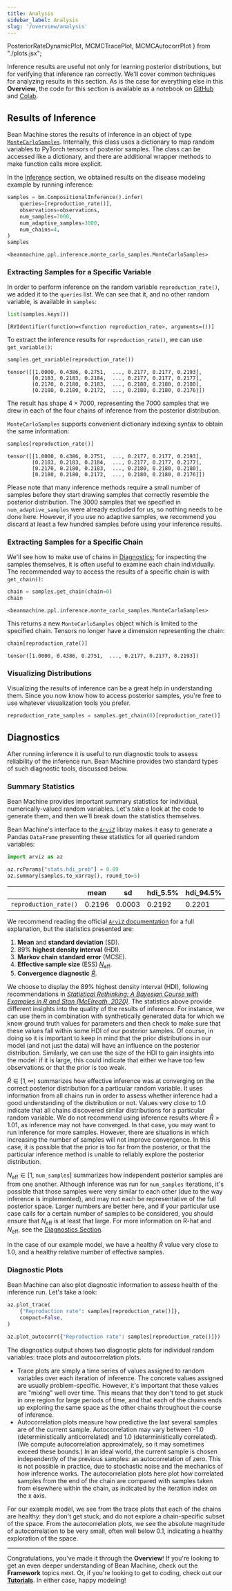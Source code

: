 ```yaml
---
title: Analysis
sidebar_label: Analysis
slug: '/overview/analysis'
---
```

  PosteriorRateDynamicPlot,
  MCMCTracePlot,
  MCMCAutocorrPlot
} from "./plots.jsx";

Inference results are useful not only for learning posterior distributions, but for verifying that inference ran correctly. We'll cover common techniques for analyzing results in this section. As is the case for everything else in this **Overview**, the code for this section is available as a notebook on [GitHub](https://github.com/facebookresearch/beanmachine/blob/main/docs/overview/overview.ipynb) and [Colab](https://colab.research.google.com/github/facebookresearch/beanmachine/blob/main/docs/overview/overview.ipynb).

## Results of Inference

Bean Machine stores the results of inference in an object of type [`MonteCarloSamples`](https://beanmachine.org/api/beanmachine.ppl.inference.monte_carlo_samples.html#beanmachine.ppl.inference.monte_carlo_samples.MonteCarloSamples). Internally, this class uses a dictionary to map random variables to PyTorch tensors of posterior samples. The class can be accessed like a dictionary, and there are additional wrapper methods to make function calls more explicit.

In the [Inference](../inference/inference.md) section, we obtained results on the disease modeling example by running inference:

```py
samples = bm.CompositionalInference().infer(
    queries=[reproduction_rate()],
    observations=observations,
    num_samples=7000,
    num_adaptive_samples=3000,
    num_chains=4,
)
samples
```
```
<beanmachine.ppl.inference.monte_carlo_samples.MonteCarloSamples>
```

### Extracting Samples for a Specific Variable

In order to perform inference on the random variable `reproduction_rate()`, we added it to the `queries` list. We can see that it, and no other random variable, is available in `samples`:

```py
list(samples.keys())
```
```
[RVIdentifier(function=<function reproduction_rate>, arguments=())]
```

To extract the inference results for `reproduction_rate()`, we can use `get_variable()`:

```py
samples.get_variable(reproduction_rate())
```
```
tensor([[1.0000, 0.4386, 0.2751,  ..., 0.2177, 0.2177, 0.2193],
        [0.2183, 0.2183, 0.2184,  ..., 0.2177, 0.2177, 0.2177],
        [0.2170, 0.2180, 0.2183,  ..., 0.2180, 0.2180, 0.2180],
        [0.2180, 0.2180, 0.2172,  ..., 0.2180, 0.2180, 0.2176]])
```

The result has shape $4 \times 7000$, representing the $7000$ samples that we drew in each of the four chains of inference from the posterior distribution.

`MonteCarloSamples` supports convenient dictionary indexing syntax to obtain the same information:

```py
samples[reproduction_rate()]
```
```
tensor([[1.0000, 0.4386, 0.2751,  ..., 0.2177, 0.2177, 0.2193],
        [0.2183, 0.2183, 0.2184,  ..., 0.2177, 0.2177, 0.2177],
        [0.2170, 0.2180, 0.2183,  ..., 0.2180, 0.2180, 0.2180],
        [0.2180, 0.2180, 0.2172,  ..., 0.2180, 0.2180, 0.2176]])
```

Please note that many inference methods require a small number of samples before they start drawing samples that correctly resemble the posterior distribution. The 3000 samples that we specified in `num_adaptive_samples` were already excluded for us, so nothing needs to be done here. However, if you use no adaptive samples, we recommend you discard at least a few hundred samples before using your inference results.

### Extracting Samples for a Specific Chain

We'll see how to make use of chains in [Diagnostics](#diagnostics); for inspecting the samples themselves, it is often useful to examine each chain individually. The recommended way to access the results of a specific chain is with `get_chain()`:

```py
chain = samples.get_chain(chain=0)
chain
```
```
<beanmachine.ppl.inference.monte_carlo_samples.MonteCarloSamples>
```

This returns a new `MonteCarloSamples` object which is limited to the specified chain. Tensors no longer have a dimension representing the chain:

```py
chain[reproduction_rate()]
```
```
tensor([1.0000, 0.4386, 0.2751,  ..., 0.2177, 0.2177, 0.2193])
```

### Visualizing Distributions

Visualizing the results of inference can be a great help in understanding them. Since you now know how to access posterior samples, you're free to use whatever visualization tools you prefer.

```py
reproduction_rate_samples = samples.get_chain(0)[reproduction_rate()]
```

<PosteriorRateDynamicPlot />

## <a name="diagnostics"></a>Diagnostics

After running inference it is useful to run diagnostic tools to assess reliability of the inference run. Bean Machine provides two standard types of such diagnostic tools, discussed below.

### Summary Statistics

Bean Machine provides important summary statistics for individual, numerically-valued random variables. Let's take a look at the code to generate them, and then we'll break down the statistics themselves.

Bean Machine's interface to the [`ArviZ`](https://arviz-devs.github.io/arviz/) libray makes it easy to generate a Pandas `DataFrame` presenting these statistics for all queried random variables:

```py
import arviz as az

az.rcParams["stats.hdi_prob"] = 0.89
az.summary(samples.to_xarray(), round_to=5)
```

|| **mean** | **sd** | **hdi_5.5%** | **hdi_94.5%** | **mcse_mean** | **mcse_sd** | **ess_bulk** | **ess_tail** | **r_hat**
| -- | -- | -- | -- | -- | -- | -- | -- | -- | --
| `reproduction_rate()` | 0.2196 | 0.0003 | 0.2192 | 0.2201 | 0.0 | 0.0 | 19252.377 | 19175.7875 | 1.0002

We recommend reading the official [`ArviZ` documentation](https://arviz-devs.github.io/arviz/api/generated/arviz.summary.html) for a full explanation, but the statistics presented are:

  1. **Mean** and **standard deviation** (SD).
  1. 89% **highest density interval** (HDI).
  1. **Markov chain standard error** (MCSE).
  1. **Effective sample size** (ESS) [$N_\text{eff}$](https://www.mcmchandbook.net/HandbookChapter1.pdf).
  1. **Convergence diagnostic** [$\hat{R}$](https://dx.doi.org/10.1214/20-BA1221).

We choose to display the 89% highest density interval (HDI), following recommendations in [_Statistical Rethinking: A Bayesian Course with Examples in R and Stan (McElreath, 2020)_](https://dx.doi.org/10.1201/9780429029608). The statistics above provide different insights into the quality of the results of inference. For instance, we can use them in combination with synthetically generated data for which we know ground truth values for parameters and then check to make sure that these values fall within some HDI of our posterior samples. Of course, in doing so it is important to keep in mind that the prior distributions in our model (and not just the data) will have an influence on the posterior distribution. Similarly, we can use the size of the HDI to gain insights into the model: if it is large, this could indicate that either we have too few observations or that the prior is too weak.

$\hat{R} \in [1, \infty)$ summarizes how effective inference was at converging on the correct posterior distribution for a particular random variable. It uses information from all chains run in order to assess whether inference had a good understanding of the distribution or not. Values very close to $1.0$ indicate that all chains discovered similar distributions for a particular random variable. We do not recommend using inference results where $\hat{R} > 1.01$, as inference may not have converged. In that case, you may want to run inference for more samples. However, there are situations in which increasing the number of samples will not improve convergence. In this case, it is possible that the prior is too far from the posterior, or that the particular inference method is unable to reliably explore the posterior distribution.

$N_\text{eff} \in [1,$ `num_samples`$]$ summarizes how independent posterior samples are from one another. Although inference was run for `num_samples` iterations, it's possible that those samples were very similar to each other (due to the way inference is implemented), and may not each be representative of the full posterior space. Larger numbers are better here, and if your particular use case calls for a certain number of samples to be considered, you should ensure that $N_\text{eff}$ is at least that large.  For more information on R-hat and $N_\text{eff}$, see the [Diagnostics Section](../../diagnostics/).

In the case of our example model, we have a healthy $\hat{R}$ value very close to 1.0, and a healthy relative number of effective samples.

### Diagnostic Plots

Bean Machine can also plot diagnostic information to assess health of the inference run. Let's take a look:

```py
az.plot_trace(
    {"Reproduction rate": samples[reproduction_rate()]},
    compact=False,
)
```

<MCMCTracePlot />

```py
az.plot_autocorr({"Reproduction rate": samples[reproduction_rate()]})
```

<MCMCAutocorrPlot />

The diagnostics output shows two diagnostic plots for individual random variables: trace plots and autocorrelation plots.

  * Trace plots are simply a time series of values assigned to random variables over each iteration of inference. The concrete values assigned are usually problem-specific. However, it's important that these values are "mixing" well over time. This means that they don't tend to get stuck in one region for large periods of time, and that each of the chains ends up exploring the same space as the other chains throughout the course of inference.
  * Autocorrelation plots measure how predictive the last several samples are of the current sample. Autocorrelation may vary between -1.0 (deterministically anticorrelated) and 1.0 (deterministically correlated). (We compute autocorrelation approximately, so it may sometimes exceed these bounds.) In an ideal world, the current sample is chosen independently of the previous samples: an autocorrelation of zero. This is not possible in practice, due to stochastic noise and the mechanics of how inference works. The autocorrelation plots here plot how correlated samples from the end of the chain are compared with samples taken from elsewhere within the chain, as indicated by the iteration index on the x axis.

For our example model, we see from the trace plots that each of the chains are healthy: they don't get stuck, and do not explore a chain-specific subset of the space. From the autocorrelation plots, we see the absolute magnitude of autocorrelation to be very small, often well below $0.1$, indicating a healthy exploration of the space.

---

Congratulations, you've made it through the **Overview**! If you're looking to get an even deeper understanding of Bean Machine, check out the **Framework** topics next. Or, if you're looking to get to coding, check out our [**Tutorials**](../tutorials/tutorials.md). In either case, happy modeling!

